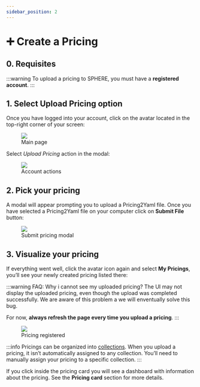 ```yaml
---
sidebar_position: 2
---
```




# ➕ Create a Pricing

## 0. Requisites

:::warning
To upload a pricing to SPHERE, you must have a **registered account**.
:::

## 1. Select Upload Pricing option

Once you have logged into your account, click on the avatar located in the top-right corner of your screen:

<figure style={{textAlign: "center"}}>
    <img src={CreatePricingStep0} />
    <figcaption style={{fontStyle: "italic"}}>Main page</figcaption>
</figure>

Select *Upload Pricing* action in the modal:

<figure style={{textAlign: "center"}}>
    <img src={AccountOptions} />
    <figcaption style={{fontStyle: "italic"}}>Account actions</figcaption>
</figure>

## 2. Pick your pricing

A modal will appear prompting you to upload a Pricing2Yaml file. Once you have selected a
Pricing2Yaml file on your computer click on **Submit File** button:

<figure style={{textAlign: "center"}}>
    <img src={UploadPricingModal} />
    <figcaption style={{fontStyle: "italic"}}>Submit pricing modal</figcaption>
</figure>


## 3. Visualize your pricing

If everything went well, click the avatar icon again and select **My Pricings**, you’ll see your newly created pricing listed there:

:::warning FAQ: Why i cannot see my uploaded pricing?
The UI may not display the uploaded pricing, even though the upload was completed successfully. We are 
aware of this problem a we will enventually solve this bug.

For now, **always refresh the page every time you upload a pricing**. 
:::


<figure style={{textAlign: "center"}}>
    <img src={PricingUploaded} />
    <figcaption style={{fontStyle: "italic"}}>Pricing registered</figcaption>
</figure>

:::info
Pricings can be organized into [collections](create-collection.mdx). When you upload a pricing, it isn’t automatically assigned to any collection. You’ll need to manually assign your pricing to a specific collection.
:::

If you click inside the pricing card you will see a dashboard with information about the
pricing. See the **Pricing card** section for more details.